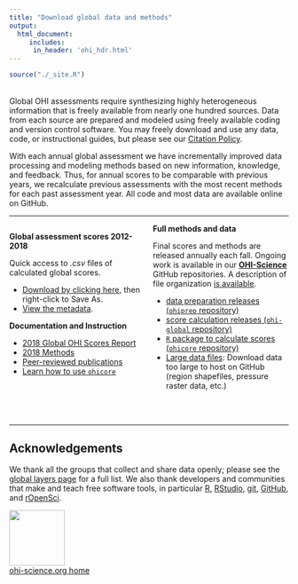 ```yaml
---
title: "Download global data and methods"
output: 
  html_document:
     includes: 
      in_header: 'ohi_hdr.html'
---
```


```r
source("./_site.R")
```
<!---From http://stackoverflow.com/questions/31753897/2-column-section-in-r-markdown:
Put in your css file or directly in rmarkdown--->
<style>
  .col2 {
    columns: 2 200px;         /* number of columns and width in pixels*/
    -webkit-columns: 2 200px; /* chrome, safari */
    -moz-columns: 2 200px;    /* firefox */
  }
</style>

<br>
Global OHI assessments require synthesizing highly heterogeneous information that is freely available from nearly one hundred sources. Data from each source are prepared and modeled using freely available coding and version control software. You may freely download and use any data, code, or instructional guides, but please see our [Citation Policy](http://ohi-science.org/citation-policy/).  

With each annual global assessment we have incrementally improved data processing and modeling methods based on new information, knowledge, and feedback. Thus, for annual scores to be comparable with previous years, we recalculate previous assessments with the most recent methods for each past assessment year. All code and most data are available online on GitHub.  

-----

<div class="col2">
**Global assessment scores 2012-2018**

Quick access to *.csv* files of calculated global scores.

- [Download by clicking here](https://raw.githubusercontent.com/OHI-Science/ohi-global/published/global2018/OHI_final_formatted_scores_2018-11-28.csv), then right-click to Save As.
- [View the metadata](https://github.com/OHI-Science/ohi-global/tree/published/global2018#ohi-2018-global-metadata).

**Documentation and Instruction**

- [2018 Global OHI Scores Report](https://raw.githack.com/OHI-Science/ohi-global/published/global2018/Results/Supplement_Results.html) 
- [2018 Methods](https://raw.githack.com/OHI-Science/ohi-global/published/global_supplement/Supplement.html)
- [Peer-reviewed publications](http://ohi-science.org/resources/publications/) 
- [Learn how to use `ohicore`](http://ohi-science.org/ohicore)

<br>

**Full methods and data**

Final scores and methods are released annually each fall. Ongoing work is available in our [**OHI-Science**](https://github.com/OHI-Science) GitHub repositories.
A description of file organization [is available](https://github.com/OHI-Science/ohiprep_v2018/blob/gh-pages/src/dataOrganization_SOP.md#sop-for-data-management-for-ocean-health-index-assessments).

- [data preparation releases (`ohiprep` repository)](https://github.com/OHI-Science/ohiprep_v2018/releases) 
- [score calculation releases (`ohi-global` repository)](https://github.com/OHI-Science/ohi-global/releases)
- [`R` package to calculate scores (`ohicore` repository)](https://github.com/OHI-Science/ohicore/releases)
- [Large data files](https://mazu.nceas.ucsb.edu/data/): Download data too large to host on GitHub (region shapefiles, pressure raster data, etc.) 
</div>

<br>




---- 

## Acknowledgements

We thank all the groups that collect and share data openly; please see the [global layers page](http://ohi-science.org/ohi-global/layers_table.html) for a full list. We also thank developers and communities that make and teach free software tools, in particular [R](https://cran.r-project.org/), [RStudio](https://www.rstudio.com), [git](https://git-scm.com/), [GitHub](https://github.com/), and [rOpenSci](https://ropensci.org/).

[<img src="https://docs.google.com/drawings/d/1633uvIYgsBhiKBddQAaTlvYDJgOK1uiDB6wkooNyhFc/pub?w=576&h=288" width="100px">](http://ohi-science.org)  
[ohi-science.org home](http://ohi-science.org)

